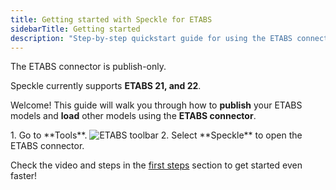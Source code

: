 ```yaml
---
title: Getting started with Speckle for ETABS
sidebarTitle: Getting started
description: "Step-by-step quickstart guide for using the ETABS connector"
---
```


<Note>The ETABS connector is publish-only.</Note>

<Info>Speckle currently supports **ETABS 21, and 22**.</Info>



Welcome! This guide will walk you through how to **publish** your ETABS models and **load** other models using the **ETABS connector**.


<BeforeYouBegin app="ETABS" />

<Steps>
  <Step title="Open the ETABS connector">
    1. Go to **Tools**.
    <Frame>
    <img src="/images/connectors/etabs_toolbar.jpg" alt="ETABS toolbar" />
    </Frame>
    2. Select **Speckle** to open the ETABS connector.
    <DuiLogin connector="ETABS" />
  </Step>
  <DuiPublish connector="ETABS" />
</Steps>

<Tip> Check the video and steps in the [first steps](/get-started/quickstart.mdx) section to get started even faster!</Tip>


<ConnectorConclusion connector="ETABS" actions="publish" />


<LearnMore />
